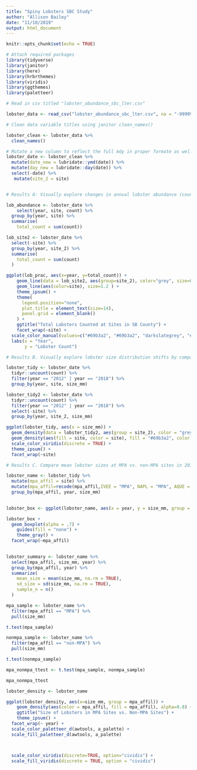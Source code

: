 ```yaml
---
title: "Spiny Lobsters SBC Study"
author: "Allison Bailey"
date: "11/10/2019"
output: html_document
---
```


```r
knitr::opts_chunk$set(echo = TRUE)
```

```r
# Attach required packages
library(tidyverse)
library(janitor)
library(here)
library(hrbrthemes)
library(viridis)
library(ggthemes)
library(paletteer)
```

```r
# Read in csv titled "lobster_abundance_sbc_lter.csv"

lobster_data <- read_csv("lobster_abundance_sbc_lter.csv", na = "-99999")
```

```r
# Clean data variable titles using janitor clean_names()

lobster_clean <- lobster_data %>%
  clean_names()

# Mutate a new column to reflect the full mdy in proper formate as well as isolating days using lubridate.
lobster_date <- lobster_clean %>% 
  mutate(date_new = lubridate::ymd(date)) %>%
  mutate(day_new = lubridate::day(date)) %>%
  select(-date) %>%
   mutate(site_2 = site)



```


```r
# Results A: Visually explore changes in annual lobster abundance (counts) by site. After grouping observations to find lobster counts for each year, create a finalized data visualization (no modeling/stats needed) showing changes in annual lobster abundance at the five sites over time. You should decide how to best present the data. Make your data visualization correct, clear, responsible, and professional. Details matter (e.g. is it easier to read a legend or label lines directly? How can I designate between MPA and non-MPA sites? And many more decisions!). Add a figure caption below the graph.

lob_abundance <- lobster_date %>%
    select(year, site, count) %>%
  group_by(year, site) %>%
  summarise(
    total_count = sum(count))

lob_site2 <- lobster_date %>%
  select(-site) %>%
  group_by(year, site_2) %>%
  summarise(
    total_count = sum(count)
  )

ggplot(lob_prac, aes(x=year, y=total_count)) +
    geom_line(data = lob_site2, aes(group=site_2), color="grey", size=0.5, alpha=0.7) +
    geom_line(aes(color=site), size=1.2 ) +
    theme_ipsum() +
    theme(
      legend.position="none",
      plot.title = element_text(size=14),
      panel.grid = element_blank()
    ) +
    ggtitle("Total Lobsters Counted at Sites in SB County") +
    facet_wrap(~site) +
  scale_color_manual(values=c("#69b3a2", "#69b3a2", "darkslategrey", "#69b3a2", "darkslategrey")) +
  labs(x = "Year",
       y = "Lobster Count")
```


```r
# Results B. Visually explore lobster size distribution shifts by comparing lobster sizes in 2012 and 2018. Visually explore the size distributions for lobsters observed at the 5 different sites in 2012, and in 2018 (i.e. you will have a total of 10 size distributions shown: for each of the 5 sites, one for 2012 and one for 2018). Make a finalized graph that clearly and professionally shows community size distributions at each site in the 2 years, allowing the reader to easily interpret distribution shifts. Add a figure caption below the graph. 

lobster_tidy <- lobster_date %>%
  tidyr::uncount(count) %>%
  filter(year == "2012" | year == "2018") %>%
  group_by(year, site, size_mm)

lobster_tidy2 <- lobster_date %>%
  tidyr::uncount(count) %>%
  filter(year == "2012" | year == "2018") %>%
  select(-site) %>%
  group_by(year, site_2, size_mm)

ggplot(lobster_tidy, aes(x = size_mm)) +
  geom_density(data = lobster_tidy2, aes(group = site_2), color = "grey", fill = "grey", alpha = 0.5) +
  geom_density(aes(fill = site, color = site), fill = "#69b3a2", color = "#69b3a2", alpha=.4) +
  scale_color_viridis(discrete = TRUE) +
  theme_ipsum() +
  facet_wrap(~site)

```

```r
# Results C. Compare mean lobster sizes at MPA vs. non-MPA sites in 2012 and 2018. Here, for each year (2012 and 2018) consolidate the size observations into only two groups: MPA and non-MPA lobsters. 

lobster_name <- lobster_tidy %>% 
  mutate(mpa_affil = site) %>%
  mutate(mpa_affil=recode(mpa_affil,IVEE = "MPA", NAPL = "MPA", AQUE = "non-MPA", MOHK = "non-MPA", CARP = "non-MPA")) %>%
  group_by(mpa_affil, year, size_mm)
  

lobster_box <- ggplot(lobster_name, aes(x = year, y = size_mm, group = year, fill = mpa_affil))

lobster_box +
  geom_boxplot(alpha = .7) +
    guides(fill = "none") +
    theme_gray() +
  facet_wrap(~mpa_affil)
  

```

```r
lobster_summary <- lobster_name %>%
  select(mpa_affil, size_mm, year) %>%
  group_by(mpa_affil, year) %>%
  summarize(
    mean_size = mean(size_mm, na.rm = TRUE),
    sd_size = sd(size_mm, na.rm = TRUE),
    sample_n = n()
  )

```

```r
mpa_sample <- lobster_name %>%
  filter(mpa_affil == "MPA") %>%
  pull(size_mm)

t.test(mpa_sample)

nonmpa_sample <- lobster_name %>%
  filter(mpa_affil == "non-MPA") %>%
  pull(size_mm)

t.test(nonmpa_sample)

mpa_nonmpa_ttest <- t.test(mpa_sample, nonmpa_sample)

mpa_nonmpa_ttest
```

```r
lobster_density <- lobster_name

ggplot(lobster_density, aes(x=size_mm, group = mpa_affil)) +
    geom_density(aes(color = mpa_affil, fill = mpa_affil), alpha=0.8) +
    ggtitle("Size of Lobsters in MPA Sites vs. Non-MPA Sites") +
    theme_ipsum() +
  facet_wrap(~ year) +
  scale_color_paletteer_d(awtools, a_palette) +
  scale_fill_paletteer_d(awtools, a_palette)



  scale_color_viridis(discrete=TRUE, option="cividis") +
  scale_fill_viridis(discrete = TRUE, option = "cividis")
```

